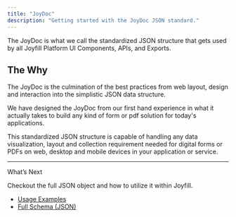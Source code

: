 ```yaml
---
title: "JoyDoc"
description: "Getting started with the JoyDoc JSON standard."
---
```


The JoyDoc is what we call the standardized JSON structure that gets used by all Joyfill Platform UI Components, APIs, and Exports.

## The Why

The JoyDoc is the culmination of the best practices from web layout, design and interaction into the simplistic JSON data structure.

We have designed the JoyDoc from our first hand experience in what it actually takes to build any kind of form or pdf solution for today's applications.

This standardized JSON structure is capable of handling any data visualization, layout and collection requirement needed for digital forms or PDFs on web, desktop and mobile devices in your application or service.

***

What’s Next

Checkout the full JSON object and how to utilize it within Joyfill.

* [Usage Examples](/joyfill/usage-guide)
* [Full Schema (JSON)](/joyfill/schema-json)

